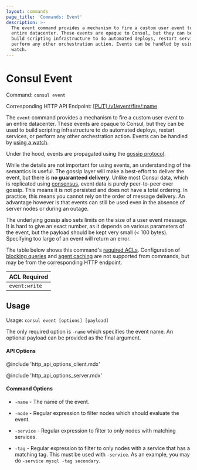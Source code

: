 ```yaml
---
layout: commands
page_title: 'Commands: Event'
description: >-
  The event command provides a mechanism to fire a custom user event to an
  entire datacenter. These events are opaque to Consul, but they can be used to
  build scripting infrastructure to do automated deploys, restart services, or
  perform any other orchestration action. Events can be handled by using a
  watch.
---
```


# Consul Event

Command: `consul event`

Corresponding HTTP API Endpoint: [\[PUT\] /v1/event/fire/:name](/api-docs/event#fire-event)

The `event` command provides a mechanism to fire a custom user event to an
entire datacenter. These events are opaque to Consul, but they can be used
to build scripting infrastructure to do automated deploys, restart services,
or perform any other orchestration action. Events can be handled by
[using a watch](/docs/dynamic-app-config/watches).

Under the hood, events are propagated using the [gossip protocol](/docs/architecture/gossip).

While the details are not important for using events, an understanding of
the semantics is useful. The gossip layer will make a best-effort to deliver
the event, but there is **no guaranteed delivery**. Unlike most Consul data, which is
replicated using [consensus](/docs/architecture/consensus), event data
is purely peer-to-peer over gossip. This means it is not persisted and does
not have a total ordering. In practice, this means you cannot rely on the
order of message delivery. An advantage however is that events can still
be used even in the absence of server nodes or during an outage.

The underlying gossip also sets limits on the size of a user event
message. It is hard to give an exact number, as it depends on various
parameters of the event, but the payload should be kept very small
(< 100 bytes). Specifying too large of an event will return an error.

The table below shows this command's [required ACLs](/api#authentication). Configuration of
[blocking queries](/api-docs/features/blocking) and [agent caching](/api-docs/features/caching)
are not supported from commands, but may be from the corresponding HTTP endpoint.

| ACL Required  |
| ------------- |
| `event:write` |

## Usage

Usage: `consul event [options] [payload]`

The only required option is `-name` which specifies the event name. An optional
payload can be provided as the final argument.

#### API Options

@include 'http_api_options_client.mdx'

@include 'http_api_options_server.mdx'

#### Command Options

- `-name` - The name of the event.

- `-node` - Regular expression to filter nodes which should evaluate the event.

- `-service` - Regular expression to filter to only nodes with matching services.

- `-tag` - Regular expression to filter to only nodes with a service that has
  a matching tag. This must be used with `-service`. As an example, you may
  do `-service mysql -tag secondary`.
